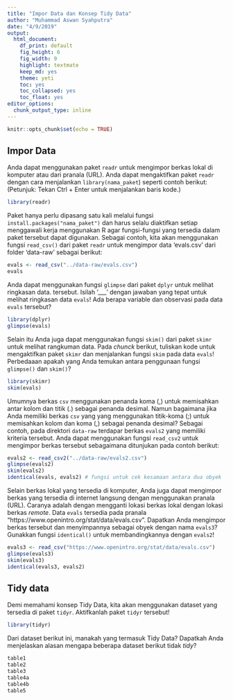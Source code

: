 ```yaml
---
title: "Impor Data dan Konsep Tidy Data"
author: "Muhammad Aswan Syahputra"
date: "4/9/2019"
output:
  html_document: 
    df_print: default
    fig_height: 6
    fig_width: 9
    highlight: textmate
    keep_md: yes
    theme: yeti
    toc: yes
    toc_collapsed: yes
    toc_float: yes
editor_options: 
  chunk_output_type: inline
---
```


```r
knitr::opts_chunk$set(echo = TRUE)
```

## Impor Data

Anda dapat menggunakan paket `readr` untuk mengimpor berkas lokal di komputer atau dari pranala (URL). Anda dapat mengaktifkan paket `readr` dengan cara menjalankan `library(nama_paket`) seperti contoh berikut: (Petunjuk: Tekan Ctrl + Enter untuk menjalankan baris kode.)

```r
library(readr)
```

Paket hanya perlu dipasang satu kali melalui fungsi `install.packages("nama_paket")` dan harus selalu diaktifkan setiap menggawali kerja menggunakan R agar fungsi-fungsi yang tersedia dalam paket tersebut dapat digunakan. Sebagai contoh, kita akan menggunakan fungsi `read_csv()` dari paket `readr` untuk mengimpor data 'evals.csv' dari folder 'data-raw' sebagai berikut:

```r
evals <- read_csv("../data-raw/evals.csv")
evals
```

Anda dapat menggunakan fungsi `glimpse` dari paket `dplyr` untuk melihat ringkasan data. tersebut. Isilah '___' dengan jawaban yang tepat untuk melihat ringkasan data `evals`! Ada berapa variable dan observasi pada data `evals` tersebut?

```r
library(dplyr)
glimpse(evals)
```

Selain itu Anda juga dapat menggunakan fungsi `skim()` dari paket `skimr` untuk melihat rangkuman data. Pada *chunck* berikut, tuliskan kode untuk mengaktifkan paket `skimr` dan menjalankan fungsi `skim` pada data `evals`! Perbedaaan apakah yang Anda temukan antara penggunaan fungsi `glimpse()` dan `skim()`?


```r
library(skimr)
skim(evals)
```

Umumnya berkas `csv` menggunakan penanda koma (,) untuk memisahkan antar kolom dan titik (.) sebagai penanda desimal. Namun bagaimana jika Anda memiliki berkas `csv` yang yang menggunakan titik-koma (;) untuk memisahkan kolom dan koma (,) sebagai penanda desimal? Sebagai contoh, pada direktori `data-raw` terdapar berkas `evals2` yang memiliki kriteria tersebut. Anda dapat menggunakan fungsi `read_csv2` untuk mengimpor berkas tersebut sebagaimana ditunjukan pada contoh berikut:

```r
evals2 <- read_csv2("../data-raw/evals2.csv")
glimpse(evals2)
skim(evals2)
identical(evals, evals2) # fungsi untuk cek kesamaan antara dua obyek
```

Selain berkas lokal yang tersedia di komputer, Anda juga dapat mengimpor berkas yang tersedia di internet langsung dengan menggunakan pranala (URL). Caranya adalah dengan mengganti lokasi berkas lokal dengan lokasi berkas *remote*. Data `evals` tersedia pada pranala "https://www.openintro.org/stat/data/evals.csv". Dapatkan Anda mengimpor berkas tersebut dan menyimpannya sebagai obyek dengan nama `evals3`? Gunakkan fungsi `identical()` untuk membandingkannya dengan `evals2`!

```r
evals3 <- read_csv("https://www.openintro.org/stat/data/evals.csv")
glimpse(evals3)
skim(evals3)
identical(evals3, evals2)
```

## Tidy data

Demi memahami konsep Tidy Data, kita akan menggunakan dataset yang tersedia di paket `tidyr`. Aktifkanlah paket `tidyr` tersebut!

```r
library(tidyr)
```

Dari dataset berikut ini, manakah yang termasuk Tidy Data? Dapatkah Anda menjelaskan alasan mengapa beberapa dataset berikut tidak *tidy*?

```r
table1
table2
table3
table4a
table4b
table5
```

